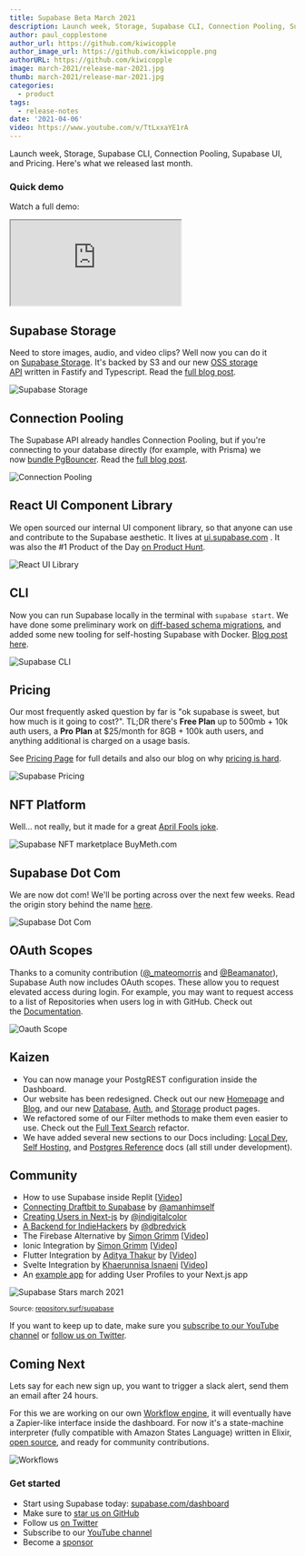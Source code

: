 ```yaml
---
title: Supabase Beta March 2021
description: Launch week, Storage, Supabase CLI, Connection Pooling, Supabase UI, and Pricing.
author: paul_copplestone
author_url: https://github.com/kiwicopple
author_image_url: https://github.com/kiwicopple.png
authorURL: https://github.com/kiwicopple
image: march-2021/release-mar-2021.jpg
thumb: march-2021/release-mar-2021.jpg
categories:
  - product
tags:
  - release-notes
date: '2021-04-06'
video: https://www.youtube.com/v/TtLxxaYE1rA
---
```


Launch week, Storage, Supabase CLI, Connection Pooling, Supabase UI, and Pricing. Here's what we released last month.

### Quick demo

Watch a full demo:

<div className="video-container">
  <IFrame
    className="video-with-border w-full"
    src="https://www.youtube-nocookie.com/embed/TtLxxaYE1rA"
    frameBorder="1"
    allow="accelerometer; autoplay; clipboard-write; encrypted-media; gyroscope; picture-in-picture"
    allowFullScreen
  ></IFrame>
</div>

## Supabase Storage

Need to store images, audio, and video clips? Well now you can do it on [Supabase Storage](/blog/supabase-storage). It's backed by S3 and our new [OSS storage API](https://github.com/supabase/storage-api) written in Fastify and Typescript. Read the [full blog post](/blog/supabase-storage).

![Supabase Storage](/images/blog/storage/ph-1.png)

## Connection Pooling

The Supabase API already handles Connection Pooling, but if you're connecting to your database directly (for example, with Prisma) we now [bundle PgBouncer](/blog/supabase-pgbouncer). Read the [full blog post](/blog/supabase-pgbouncer).

![Connection Pooling](/images/blog/bouncer/pgbouncer-thumb.jpg)

## React UI Component Library

We open sourced our internal UI component library, so that anyone can use and contribute to the Supabase aesthetic. It lives at [ui.supabase.com](https://ui.supabase.com/) . It was also the #1 Product of the Day [on Product Hunt](https://www.producthunt.com/posts/supabase-ui).

![React UI Library](/images/blog/march-2021/supabase-ui.png)

## CLI

Now you can run Supabase locally in the terminal with `supabase start`. We have done some preliminary work on [diff-based schema migrations](/blog/supabase-cli#migrations), and added some new tooling for self-hosting Supabase with Docker. [Blog post here](/blog/supabase-cli).

![Supabase CLI](/images/blog/march-2021/supabase-cli.png)

## Pricing

Our most frequently asked question by far is "ok supabase is sweet, but how much is it going to cost?". TL;DR there's **Free Plan** up to 500mb + 10k auth users, a **Pro** **Plan** at $25/month for 8GB + 100k auth users, and anything additional is charged on a usage basis.

See [Pricing Page](/pricing) for full details and also our blog on why [pricing is hard](/blog/pricing).

![Supabase Pricing](/images/blog/march-2021/supabase-pricing.jpg)

## NFT Platform

Well... not really, but it made for a great [April Fools joke](/blog/supabase-nft-marketplace).

![Supabase NFT marketplace BuyMeth.com](/images/blog/nft/nft-1.png)

## Supabase Dot Com

We are now dot com! We'll be porting across over the next few weeks. Read the origin story behind the name [here](/blog/supabase-dot-com).

![Supabase Dot Com](/images/blog/supabase-dot-com-og.jpg)

## OAuth Scopes

Thanks to a comunity contribution ([@\_mateomorris](https://twitter.com/_mateomorris) and [@Beamanator](https://twitter.com/Beamanator)), Supabase Auth now includes OAuth scopes. These allow you to request elevated access during login. For example, you may want to request access to a list of Repositories when users log in with GitHub. Check out the [Documentation](/docs/reference/javascript/auth-signup#sign-up-with-scopes).

![Oauth Scope](/images/blog/march-2021/oauth-scopes.png)

## Kaizen

- You can now manage your PostgREST configuration inside the Dashboard.
- Our website has been redesigned. Check out our new [Homepage](/) and [Blog](/blog), and our new [Database](/database), [Auth](/auth), and [Storage](/storage) product pages.
- We refactored some of our Filter methods to make them even easier to use. Check out the [Full Text Search](/docs/reference/javascript/textsearch) refactor.
- We have added several new sections to our Docs including: [Local Dev](/docs/guides/local-development), [Self Hosting](/docs/guides/self-hosting), and [Postgres Reference](/docs/reference/postgres/getting-started) docs (all still under development).

## Community

- How to use Supabase inside Replit [[Video](https://www.youtube.com/watch?v=lQ5iIxaYduI)]
- [Connecting Draftbit to Supabase](https://docs.draftbit.com/docs/supabase) by [@amanhimself](https://twitter.com/amanhimself)
- [Creating Users in Next-js](https://t.co/IKcn3mgqW0?amp=1) by [@indigitalcolor](https://twitter.com/indigitalcolor)
- [A Backend for IndieHackers](https://drew.tech/supabase-a-backend-for-indiehackers) by [@dbredvick](https://twitter.com/DBredvick)
- The Firebase Alternative by [Simon Grimm](https://www.youtube.com/user/saimon1924) [[Video](https://www.youtube.com/watch?v=F6VyIXFQVtQ)]
- Ionic Integration by [Simon Grimm](https://www.youtube.com/user/saimon1924) [[Video](https://www.youtube.com/watch?v=pl9XfIWutKE)]
- Flutter Integration by [Aditya Thakur](https://www.youtube.com/channel/UChCAJNpMwoEUYCsE_eSyU4w) by [[Video](https://www.youtube.com/watch?v=fqfHEZvQPlY)]
- Svelte Integration by [Khaerunnisa Isnaeni](https://www.youtube.com/channel/UCqNDj6eQeTLHuEwgEHWOGjw) [[Video](https://www.youtube.com/watch?v=odPYzJJyEJI)]
- An [example app](https://github.com/supabase/supabase/tree/master/examples/user-management) for adding User Profiles to your Next.js app

![Supabase Stars march 2021](/images/blog/march-2021/supabase-stars-march-2021.png)

<small>
  Source: <a href="https://repository.surf/supabase">repository.surf/supabase</a>
</small>

If you want to keep up to date, make sure you [subscribe to our YouTube channel](https://www.youtube.com/c/supabase) or [follow us on Twitter](https://twitter.com/supabase).

## Coming Next

Lets say for each new sign up, you want to trigger a slack alert, send them an email after 24 hours.

For this we are working on our own [Workflow engine](/blog/supabase-workflows), it will eventually have a Zapier-like interface inside the dashboard. For now it's a state-machine interpreter (fully compatible with Amazon States Language) written in Elixir, [open source](https://github.com/supabase/workflows), and ready for community contributions.

![Workflows](/images/blog/workflows/workflows-thumb.jpg)

### Get started

- Start using Supabase today: [supabase.com/dashboard](https://supabase.com/dashboard/)
- Make sure to [star us on GitHub](https://github.com/supabase/supabase)
- Follow us [on Twitter](https://twitter.com/supabase)
- Subscribe to our [YouTube channel](https://www.youtube.com/c/supabase)
- Become a [sponsor](https://github.com/sponsors/supabase)
